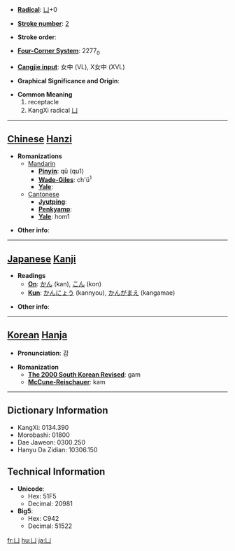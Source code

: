 * '''[[Wiktionary:Chinese radical index| Radical]]''': [[Wiktionary:Chinese radical index 凵|凵]]+0

* '''[[Wiktionary:Chinese total strokes index|Stroke number]]''': [[Wiktionary:Chinese total strokes index 2|2]]

* '''Stroke order''': 

* '''[[Wiktionary:Chinese four corner index|Four-Corner System]]''': 2277<sub>0</sub>

* '''[[Wiktionary:Chinese Cangjie index|Cangjie input]]''': 女中 (VL), X女中 (XVL)

* '''Graphical Significance and Origin''': 

* '''Common Meaning'''
*# receptacle
*# KangXi radical [[Wiktionary:Chinese radical index 凵|凵]]


----

== [[Chinese]] [[Hanzi]] ==

* '''Romanizations'''
** [[Mandarin]]
*** '''[[Pinyin]]''': qū (qu1)
*** '''[[Wade-Giles]]''': ch'ü<sup>1</sup>
*** '''[[Yale]]''': 
**[[Cantonese]]
***'''[[Jyutping]]''':
***'''[[Penkyamp]]''': 
***'''[[Yale]]''': hom1

* '''Other info''': 

----

== [[Japanese]] [[Kanji]] ==

* '''Readings'''
** '''[[On]]''': [[かん]] (kan), [[こん]] (kon)
** '''[[Kun]]''': [[かんにょう]] (kannyou), [[かんがまえ]] (kangamae)

* '''Other info''':  

----

== [[Korean]] [[Hanja]] ==

* '''Pronunciation''': 감

* '''Romanization'''
** '''[[The 2000 South Korean Revised Romanization|The 2000 South Korean Revised]]''': gam
** '''[[McCune-Reischauer]]''': kam

----

== Dictionary Information ==

* KangXi: 0134.390
* Morobashi: 01800
* Dae Jaweon: 0300.250
* Hanyu Da Zidian: 10306.150

== Technical Information ==

* '''Unicode''':
** Hex: 51F5
** Decimal: 20981
* '''Big5''':
** Hex: C942
** Decimal: 51522

[[fr:凵]]
[[hu:凵]]
[[ja:凵]]